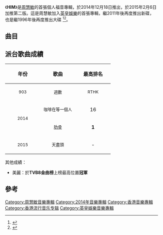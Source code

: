 {{Infobox album <!-- See Wikipedia:WikiProject_Albums -->
| name       = HIM
| type       = [[專輯|專輯]]
| artist     = [[周慧敏|周慧敏]]
| cover      = 周慧敏 HIM.jpg
| released   = 2014年12月18日<br>第二版：2015年2月6日
| recorded   = 2014年
| genre      = 粵語、英語、國語
| length     = 41:29
| label      = [[音樂家唱片|音樂家唱片]](香港)<br>[[福茂唱片|福茂唱片]](台灣)<br>[[EQ_Music|EQ Music]](星馬)
<!-- 未知參數 | number     = 10 -->
| prev_title = [[盆栽_(EP)|盆栽]]
| prev_year  = 2011
| next_title = 
| next_year  = 
}}
《'''HIM'''》是[[周慧敏|周慧敏]]的首張個人福音專輯，於2014年12月18日推出，於2015年2月6日加推第二版。這是周慧敏加入[[英皇娛樂|英皇娛樂]]的首張專輯，繼2011年後再度推出新碟，也是繼1996年後再度推出大碟 <ref>{{Cite news|url=http://www.chinatimes.com/newspapers/20150316000592-260113|title=周慧敏 魅力零死角|last=中時電子報|newspaper=中時電子報|accessdate=2018-04-25|language=zh-TW|archive-date=2018-04-25|archive-url=https://web.archive.org/web/20180425183538/http://www.chinatimes.com/newspapers/20150316000592-260113|dead-url=no}}</ref><ref>{{Cite news|url=http://www.chinatimes.com/realtimenews/20150314002271-260404|title=昔日玉女周慧敏　為傳福音出專輯|last=中時電子報|newspaper=中時電子報|accessdate=2018-04-25|language=zh-TW|archive-date=2018-04-26|archive-url=https://web.archive.org/web/20180426075836/http://www.chinatimes.com/realtimenews/20150314002271-260404|dead-url=no}}</ref>。

==曲目==
{{tracklist
| headline = CD
| total_length = 41:29

| title1 = [[肋骨_(單曲)|肋骨]]
| music1 = [[Kenix_Cheang|Kenix Cheang]]
| lyrics1 = [[林若寧|林若寧]]
| arranger1 = Kenix Cheang
| producer1 = [[舒文_(音樂人)|舒文]]
| longnote1 = 第一主打
| length1 = 4:29

| title2 = A Love Like This（英）
| music2 = [[周慧敏|周慧敏]]
| lyrics2 = [[戴晶兒|Krystal Diaz]]
| arranger2 = [[伍仲衡|伍仲衡]]
| producer2 = 伍仲衡
| longnote2 = 
| length2 = 4:12

| title3 = 天家
| music3 = [[翁瑋盈|翁瑋盈]]
| lyrics3 = [[高皓正|高皓正]]
| arranger3 = 翁瑋盈
| producer3 = 翁瑋盈、[[陳永明_(音樂人)|陳永明]]
| longnote3 = 
| length3 = 4:09

| title4 = 天盡頭
| music4 = [[蔡德才|蔡德才]]
| lyrics4 = 林若寧
| arranger4 = 蔡德才
| producer4 = 蔡德才
| longnote4 = 第二主打
| length4 = 4:08

| title5 = 美麗（國）
| music5 = [[王菀之|王菀之]]
| lyrics5 = 王菀之
| arranger5 = [[馮翰銘|馮翰銘]]
| producer5 = 馮翰銘
| note5 = [[王菀之|王菀之]]合唱
| longnote5 = 
| length5 = 4:05

| title6 = 石頭雨
| music6 = [[徐浩_(歌手)|徐浩]]
| lyrics6 = [[游思行|游思行]]
| arranger6 = [[周錫漢|Randy Chow]]、[[黃兆銘|黃兆銘]]
| producer6 = 徐浩、Randy Chow
| longnote6 = 
| length6 = 4:07

| title7 = 伯拉河
| music7 = 伍仲衡
| lyrics7 = 林若寧
| arranger7 = 伍仲衡
| producer7 = 伍仲衡
| longnote7 = 
| length7 = 3:42

| title8 = 咖啡在等一個人（國）
| music8 = 伍仲衡
| lyrics8 = [[李焯雄|李焯雄]]
| arranger8 = [[于京延|-{于}-京延]]
| producer8 = [[古巨基|古巨基]]
| longnote8 = 電影《[[等一個人咖啡|等一個人咖啡]]》主題曲
| length8 = 5:00

| title9 = 依靠（國）
| music9 = [[陳韋伶|陳韋伶]]
| lyrics9 = 陳韋伶
| arranger9 = [[陳歆儒|陳歆儒]]
| producer9 = [[蔡尚文|蔡尚文]]
| longnote9 = 
| length9 = 4:09

| title10 = 回轉（國）
| music10 = [[戴蕙心|戴蕙心]]
| lyrics10 = [[陳學聖_(填詞人)|陳學聖]]
| arranger10 = [[呂至傑|呂至傑]]
| producer10 = 蔡尚文
| longnote10 = 
| length10 = 3:24
}}
{{Track listing
| collapsed = 
| headline = DVD（第一版）
| total_length = 
| title1 = A Love Like This
| title2 = 咖啡在等一個人
}}
{{Track listing
| collapsed = 
| headline = DVD（第二版）
| total_length = 
| title1 = 肋骨
| title2 = A Love Like This
| title3 = 天盡頭
| title4 = 美麗
| title5 = 咖啡在等一個人
| title6 = 依靠
}}

== 派台歌曲成績 ==
{| class="wikitable"
!align="center" rowspan="2" | 年份
!align="center" rowspan="2" | 歌曲
!align="center" colspan="8" | 最高排名
|-
!width="100"|<small>903</small> !! width="100"|<small>週數</small> !! width="100"|<small>RTHK</small> !! width="100"|<small>週數</small> !! width="100"|<small>997</small> !! width="100"|<small>週數</small> !! width="100"|<small>TVB</small> !! width="100"|<small>週數</small>
|-
|align="center" rowspan="2"| <small>2014</small> ||align="center"| <small>咖啡在等一個人</small> ||align="center"| 16 ||align="center"| 1 ||align="center"| - ||align="center"| - ||align="center"| - ||align="center"| - ||align="center"| - ||align="center"| -
|-
|align="center"| <small>[[肋骨_(單曲)|肋骨]]</small> ||align="center"| '''1''' ||align="center"| 8 ||align="center"| 5 ||align="center"| 7 ||align="center"| 2 ||align="center"| 3 ||align="center"| 6 ||align="center"| 3
|-
|align="center"| <small>2015</small> ||align="center"| <small>天盡頭</small> ||align="center"| - ||align="center"| - ||align="center"| - ||align="center"| - ||align="center"| - ||align="center"| - ||align="center"| - ||align="center"| -
|}

其他成績：
*美麗：於'''TVB8金曲榜'''上榜最高位置'''冠軍'''

==參考==
{{reflist}}
{{周慧敏}}

[[Category:周慧敏音樂專輯|Category:周慧敏音樂專輯]]
[[Category:2014年音樂專輯|Category:2014年音樂專輯]]
[[Category:香港音樂專輯|Category:香港音樂專輯]]
[[Category:香港流行音乐专辑|Category:香港流行音乐专辑]]
[[Category:英皇娛樂音樂專輯|Category:英皇娛樂音樂專輯]]